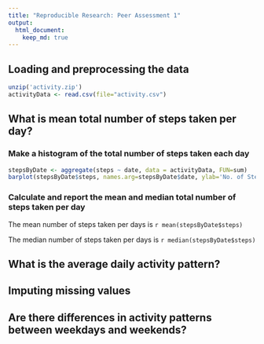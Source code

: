 ```yaml
---
title: "Reproducible Research: Peer Assessment 1"
output: 
  html_document:
    keep_md: true
---
```



## Loading and preprocessing the data
```r
unzip('activity.zip')
activityData <- read.csv(file="activity.csv")
```


## What is mean total number of steps taken per day?
### Make a histogram of the total number of steps taken each day
```r
stepsByDate <- aggregate(steps ~ date, data = activityData, FUN=sum)
barplot(stepsByDate$steps, names.arg=stepsByDate$date, ylab='No. of Steps',las=2)
```

### Calculate and report the mean and median total number of steps taken per day

The mean number of steps taken per days is `r mean(stepsByDate$steps)`

The median number of steps taken per days is `r median(stepsByDate$steps)`

## What is the average daily activity pattern?



## Imputing missing values



## Are there differences in activity patterns between weekdays and weekends?
